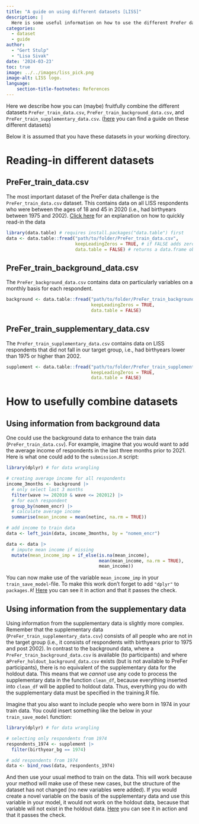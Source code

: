```yaml
---
title: "A guide on using different datasets [LISS]"
description: |
  Here is some useful information on how to use the different PreFer datasets on offer
categories:
  - dataset
  - guide
author: 
  - "Gert Stulp"
  - "Lisa Sivak"
date: '2024-03-23'
toc: true
image: ../../images/liss_pick.png
image-alt: LISS logo. 
language: 
    section-title-footnotes: References
---
```


Here we describe how you can (maybe) fruitfully combine the different datasets `PreFer_train_data.csv`, `PreFer_train_background_data.csv`, and `PreFer_train_supplementary_data.csv`. ([here](2024-03-20-prefer-datasets.qmd) you can find a guide on these different datasets)

Below it is assumed that you have these datasets in your working directory. 

# Reading-in different datasets
## PreFer_train_data.csv

The most important dataset of the PreFer data challenge is the `PreFer_train_data.csv` dataset. This contains data on all LISS respondents who were between the ages of 18 and 45 in 2020 (i.e., had birthyears between 1975 and 2002). [Click here](2024-03-22-read-data.qmd) for an explanation on how to quickly read-in the data 

```r
library(data.table) # requires install.packages("data.table") first
data <- data.table::fread("path/to/folder/PreFer_train_data.csv", 
                          keepLeadingZeros = TRUE, # if FALSE adds zeroes to some dates
                          data.table = FALSE) # returns a data.frame object rather than data.table 
```

## PreFer_train_background_data.csv

The `PreFer_background_data.csv` contains data on particularly variables on a monthly basis for each respondent. 

```r
background <- data.table::fread("path/to/folder/PreFer_train_background_data.csv", 
                                keepLeadingZeros = TRUE, 
                                data.table = FALSE) 
```

## PreFer_train_supplementary_data.csv

The `PreFer_train_supplementary_data.csv` contains data on LISS respondents that did not fall in our target group, i.e., had birthyears lower than 1975 or higher than 2002. 

```r
supplement <- data.table::fread("path/to/folder/PreFer_train_supplementary_data.csv", 
                                keepLeadingZeros = TRUE, 
                                data.table = FALSE) 
```

# How to usefully combine datasets

## Using information from background data

One could use the background data to enhance the train data (`PreFer_train_data.csv`). For example, imagine that you would want to add the average income of respondents in the last three months prior to 2021. Here is what one could add to the `submission.R` script:

```r
library(dplyr) # for data wrangling

# creating average income for all respondents
income_3months <- background |>
  # only select last 3 months
  filter(wave >= 202010 & wave <= 202012) |>
  # for each respondent
  group_by(nomem_encr) |>
  # calculate average income
  summarise(mean_income = mean(netinc, na.rm = TRUE))

# add income to train data
data <- left_join(data, income_3months, by = "nomem_encr")

data <- data |>
  # impute mean income if missing
  mutate(mean_income_imp = if_else(is.na(mean_income), 
                                   mean(mean_income, na.rm = TRUE),
                                   mean_income))
```

You can now make use of the variable `mean_income_imp` in your `train_save_model`-file. To make this work don't forget to add `"dplyr"` to `packages.R`! [Here](https://github.com/gertstulp/fertility-prediction-challenge/tree/usesupplement){target="_blank"} you can see it in action and that it passes the check.

## Using information from the supplementary data

Using information from the supplementary data is slightly more complex. Remember that the supplementary data (`PreFer_train_supplementary_data.csv`) consists of all people who are not in the target group (i.e., it consists of respondents with birthyears prior to 1975 and post 2002). In contrast to the background data, where a `PreFer_train_background_data.csv` is available (to participants) and where a` PreFer_holdout_background_data.csv` exists (but is not available to PreFer participants), there is no equivalent of the supplementary data for the holdout data. This means that we *cannot* use any code to process the supplementary data in the function `clean_df`, because everything inserted into `clean_df` will be applied to holdout data. Thus, everything you do with the supplementary data must be specified in the training.R file. 

Imagine that you also want to include people who were born in 1974 in your train data. You could insert something like the below in your `train_save_model` function:

```r
library(dplyr) # for data wrangling

# selecting only respondents from 1974
respondents_1974 <- supplement |>
  filter(birthyear_bg == 1974) 

# add respondents from 1974
data <- bind_rows(data, respondents_1974)
```

And then use your usual method to train on the data. This will work because your method will make use of these new cases, but the structure of the dataset has not changed (no new variables were added). If you would create a novel variable on the basis of the supplementary data and use this variable in your model, it would not work on the holdout data, because that variable will not exist in the holdout data. [Here](https://github.com/gertstulp/fertility-prediction-challenge/tree/usebackground){target="_blank"} you can see it in action and that it passes the check.

